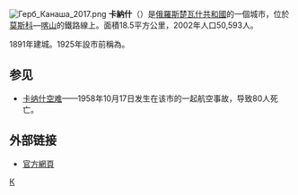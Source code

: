 {{Coord|55|31|N|47|28|E|display=title}}

[[File:Герб_Канаша_2017.png|right]]
'''卡納什'''（{{lang|ru|Кана́ш}}）是[[俄羅斯|俄羅斯]][[楚瓦什共和國|楚瓦什共和國]]的一個城市，位於[[莫斯科|莫斯科]]—[[喀山|喀山]]的鐵路線上。面積18.5平方公里，2002年人口50,593人。

1891年建城。1925年設市前稱為{{lang|ru|Шихраны}}。

==参见==
*[[卡纳什空难|卡纳什空难]]——1958年10月17日发生在该市的一起航空事故，导致80人死亡。

==外部链接==
* [http://gov.cap.ru/main.asp?govid=61 官方網頁] {{Wayback|url=http://gov.cap.ru/main.asp?govid=61 |date=20130116102225 }}{{ru icon}}
{{楚瓦什共和國城市}}
[[Category:楚瓦什共和國城市|К]]
{{russia-geo-stub}}